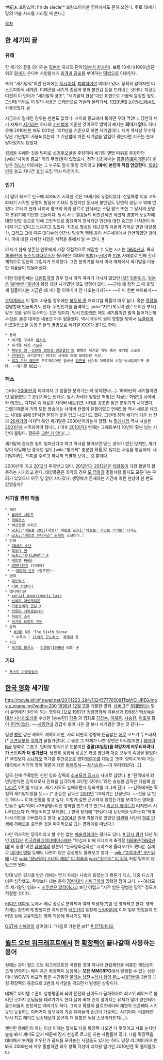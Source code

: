 世紀末
프랑스어: fin de siècle[* 프랑스어지만 영어에서도 흔히 쓰인다. 주로 19세기 말의 미술 사조를 가리킬 때 쓴다.]

[[목차]]
== 한 세기의 끝 ==
=== 유래 ===
한 세기의 끝을 의미하는 [[일본어]] 유래의 단어([[일본식 한자어]]). 보통 10세기(1000년)단위로 [[말세]]가 온다며 사람들에게 [[충격과 공포]]를 부여하는 [[떡밥]]으로 이용된다. 

특히 "세기말적"이란 단어에는 [[묵시록]]적, [[퇴폐]]적이란 의미가 있다. 정확히 말하자면 디스토피아적 세계관, 미래관을 세기의 종점에 맞춰 불안감 등을 드러내는 것이다. 지금도 여전히 이 단어가 "세기말적 풍조", "세기말적 현상"이란 표현으로 가끔씩 등장할 정도. 그런데 의외로 이 말의 사용은 오래전으로 거슬러 올라가서, [[1920년대]] [[동아일보]]에서도 사용되었다. [http://newslibrary.naver.com/search/searchByKeyword.nhn#%7B%22mode%22%3A1%2C%22sort%22%3A0%2C%22trans%22%3A%221%22%2C%22pageSize%22%3A10%2C%22keyword%22%3A%22%EC%84%B8%EA%B8%B0%EB%A7%90%EC%A0%81%22%2C%22status%22%3A%22success%22%2C%22startIndex%22%3A1%2C%22page%22%3A1%2C%22startDate%22%3A%221922-01-01%22%2C%22endDate%22%3A%221922-12-31%22%7D #]

지금까지 말세인 경우는 한번도 없었다. 사이비 종교에서 툭하면 우려 먹었다. 당연히 세기 자체가 [[서기]]라는 하나의 [[기년법]]에 기준한 것이므로 명백히 봐서는 '''의미가 없다.''' 하다못해 2010년만 해도 0011년, 1011년을 기준으로 하면 세기말이다. 세계 역사상 무수히 많은 기년법이 사용되었는데 그 기년법에 따른 세기말을 일일이 겪는다면 지구는 현재 남아있지도 않았다.

[[성경]]을 곡해한 것을 빌미로 [[성경무오설]]을 주장하며 세기말 멸망 따위를 주장하던 [wiki:"사이비 종교" 악의 무리]들이 있었으나, 정작 성경에서는 [[종말]]([[하르마게돈]])이 올 날은 [[하느님]] 이외에는 그 누구도 알지 못할 것이라고 '''[예수] 본인이 직접 언급한다'''. [[1992년]]을 쓸고 지나간 [[휴거]] 드립 역시 마찬가지.

=== 인기 === 
이 말이 최초로 인구에 회자되기 시작한 것은 19세기의 유럽이었다. 산업혁명 이후 고도화되기 시작한 문명의 발달에 기대도 있었지만 동시에 불안감도 당연히 생길 수 밖에 없었다. 21세기 현재 사이버 펑크의 하위 장르로 인식되는 스팀 펑크 또한 그 당시의 문명과 분위기에 기반한 것들이다. 당시 서구 열강들의 비인간적인 식민지 경영과 노동자에 대한 탄압 등으로 인해 고전적으로 중요하게 인식되던 인간에 대한 숭고한 가치관이 무너져 가고 있다고 느껴지고 있었다. 최초로 형성된 대규모의 자본과 기계로 인한 대량생산, 그리고 그에 따른 대다수의 인간성 말살적 행태 등이 서구세계에서 만연하였던 것이다. 이에 대한 자세한 사항은 서적을 통해서 알 수 있다. [http://book.daum.net/recommend/themeBook.do?themeID=RT00420194 #] 

21세기 현재 생존한 인류에게 가장 직접적으로 체감할 수 있는 시기는 [[1990년대]]. 특히 [[1999년]]에 [[노스트라다무스]]가 풀어놓은 희대의 [[떡밥]](=[[구라]])과 [[Y2K]] 사태설로 인해 전세계적으로 암운의 그림자가 드리웠다. 그런 분위기를 타서 여러 매체에서 세기말을 이용한 작품들이 만들어졌다. 

이런 암울함에는 [[대한민국]]의 경우 당시 아직 여파가 가시지 않았던 [[IMF]] [[외환위기]], [[일본]]은 [[잃어버린 10년]]이 확정 되던 시기였던 것도 영향이 있다. ~~근데 왜 정작 그 때 못잖게 힘들어지는 지금은 왜 세기말 이야기가 안 나오는거지?~~ ~~이미 한번 속아봐서~~ 

[[오덕계]]에서 이 말이 사용될 경우에는 [[북두의 권]] 패러디일 확률이 매우 높다. 혹은 [[막장]]을 설명할때 언급되기도 한다. 무엇인가를 습격하는 [wiki:"지드(북두의 권)" 모히칸 부대] 같은 것을 같이 묘사하는 것은 덤이다. 당시 [[만화]]책만 해도 세기말이란 말이 들어가는게 수십권. 물론 대부분 내용은 아주 암울했다. 역시 북두의 권의 영향을 받아서 [[뉴클리어 아포칼립스]]물 등장 인물의 별명으로 세기말 XXX가 붙기도 한다.

 * 용례
  * 세기말 구세주 [[켄시로]].
  * 세기말 [[패자]] [[라오우]]
  * [[북두의 권 -심판의 쌍창성 권호열전-]]의 별명은 세기말 게임 혹은 세기말 스포츠
  * [[얀데레]]는 세기말적인 현대의 세태에 의해 모에화된 속성. 
  * [[리그 오브 레전드]] 프로게이머인 앰비션 [[강찬용]] 선수의 아마추어 시절 닉네임이기도 하다. ~~임기말 [[MB]]션~~
=== 해소 ===
그러나 [[2000년]]이 되자마자 그 암울한 분위기는 싹 잊혀졌다(…).  1999년의 세기말이였던 암울했던 그 분위기와는 반대로, 당시 차세대 엄청난 혁명(은 지금도 혁명인) 사이버와 테크노, 디지털 즉 새로운 사이버 네트워크 시대를 강조한 밝은 분위기의 시대였다. 그랬기때문에 거의 모든 방송에는 사이버 컨셉이 유행이였고 연예인들 역시 새로운 테크노 시대를 위해 SF틱한 분장과 옷을 입고 나오기도 했다. 그런데 정작 [[세기]]의 기준 상 진짜 [[20세기]]의 마지막 해인 세기말은 2000년이라는게 함정. 뉴 [[밀레니엄]] 역시 사실은 [[2001년]]에 시작되어야 했다(...) 이후 [[2010년대]] 현재는 그때로부터 10년이 훨씬 넘는 시간이 흘렀다. 결론은 [[그런 거 없다]](...)

세기말에 중요한 일이 일어난다고 하고 역사를 찾아보면 맞는 경우가 없진 않지만, 세기말이 아닐때 난 중요한 일도 [wiki:"통계학" 충분한 확률]로 많다는 사실을 명심하자. 세기말이라는 의미를 주려고 하니까 특별해 보이는 것 뿐이다.

2000년이 가고 [[2012]]가 주목받고 있다. [[2012년]]과 [[2013년]]은 [[태양풍]]이 가장 활발히 활동하는 시기라고 한다. 태양폭풍은 최악의 경우 [[노잉|모 영화]]의 결말처럼 될지도 모른다는 우려가 있었으나 아무 일 없이 지나갔다. 생명체가 존재하는 기간에 이런 현상이 한 번도 없었을까? 

=== 세기말 관련 작품 ===
 * 게임
  * [[폴아웃 시리즈]]
  * [[악튜러스]]
  * 여신전생 시리즈
  * [[wiki:"메트로 2033(게임)" 메트로]] [[wiki:"메트로: 라스트 라이트" 시리즈]][* [[wiki:"메트로 유니버스" 원작]]이 소설이다.]
 * 만화
  * [[20세기 소년]]
  * [[북두의 권]]
  * [[wiki:"X(CLAMP)" X]]
  * [[배트맨]] [http://ultimatepower.tistory.com/1262 #666]
  * [[열왕대전기]] (이정애)
  * ~~[[악마의 신부]] (임주연)~~
 * 영화
  * [[매트릭스]]
  * [[나는 전설이다]]
 * 애니매이션
  * [[serial experiments lain]] 
  * [[신세기 에반게리온]]
  * [[기동신세기 건담 X]]
  * [[인류는 쇠퇴했습니다]]
  * [[하늘의 소리]]
  * [[세기말 오컬트 학원]]
 * 음악
   * [[015B]] 6집 'The Sixth Sense'
    * 수록곡 : [[21세기 모노리스]], [[독재자]] 등
 * 시집
  * [[세기말 블루스]] - [[신현림]]([[1996년]] 6월) [http://hhhim.egloos.com/2873391 #] 

=== 기타 ===
 * [[포스트 아포칼립스]]

== [[한국 영화]] 세기말 ==
http://movie.phinf.naver.net/20111223_294/1324577785081TpAYO_JPEG/movie_image.jpg?width=200
[[1999년]] [[12월 11일]] 개봉한 영화. [[넘버 3]][* [[무대뽀]]라는 말이 유명해진 원인이 되는 영화다.]으로 [[1997년]] [[청룡영화제]] 각본상과 [[1998년]] [[백상예술대상]] [[시나리오]]상을 수상한 [송능한]] [[감독]] 의 영화로 [[김갑수]], [[이재은]], [[차승원]], [[이호재]] 등이 [[주연]]이었다. ~~[[사망전대]] 김갑수 옹이 나온 걸 보니 세기말은 맞는 것 같다~~ 

일견 [[병맛]] 같은 제목도 제목이지만, 사회 비판적 성향에 뜬금없는 [[에로]] 코드가 두드러져[* [[오프닝]]부터 [[정자]]가 꿈틀거린다(...) 물론 그 자체가 나쁜 장면은 아니었지만.] [[쌈마이]] [[B급]] 영화로 그쳤고, 인터뷰 형식으로 덧붙여진 '''결말(후일담)을 희망차게 마무리하려다가 스토리가 더 망가졌다.''' 당연히 상업적 성공은 커녕 평단과 대중 모두의 혹평을 받았다[* 무엇보다 [[시나리오]] 작가를 주인공으로 영화[[평론가]]를 대놓고 '문화 양아치'라며 까는 대목에서 작가의 영화 평론에 대한 [[피해의식]]~~[[정신승리]]~~이 우려되었다(...)]. 

결국 한때 주목받던 신인 영화 감독의 [[소포모어 징크스]] 사례로 남았다. [http://blog.ohmynews.com/hitandrun/tag/%EC%86%A1%EB%8A%A5%ED%95%9C #] “관객에게 외면당한다면 감독으로서 진퇴를 심각하게 고민할 것이다.”라던 송능한 감독은 다음해 [[캐나다]]로 이민을 떠났고, 재기 시도도 실패하면서 영화계를 떠나게 된다. ~~감독에게는 확실히 세기말이었을 듯~~ [* 송능한 감독은 [[2001년]] '20세기는 신물난다. ~~신물 날 만도 하다~~ 이제 전망을 찾고 싶다. 이렇게 살면 근사하지 않겠는가를 보여주는 영화를 만들고 싶다'라며 <38광땡>이란 영화를 만드려고 했으나 [[최규선 게이트]]가 터지면서 시나리오보다 더 역동적이고 부패한(...) 한국 정치에 "현실이 내 상상력을 넘어선다"라며 다시 이민을 가버렸다고 한다. [http://www.cine21.com/news/view/mag_id/60591 #] [[2004년]] 원래 각본가로 있었던 [[임권택]] 사단의 [[하류 인생]]에 [[까메오]]를 출연한 것을 마지막으로 그는 영화계를 떠났다.]

다만 역사적인 망작이라고 볼 수는 없는 [[예술영화]]라는 평가도 있다. [http://www.cine21.com/news/view/mag_id/33623/p/1 # 당시 평가] 13년 뒤인 [[2012년]] [[한국영화데이터베이스]]에는 "야심에 비해 지나치게 축약된 [[1999년]]([[1990년대]])의 풍경"이란 [[김봉석]]의 평론이 "한국영화걸작선" 시리즈에 올라오기도 했다[http://www.kmdb.or.kr/column/masterpiece_list_view.asp?choice_seqno=71 #]. 실제로 [[네이버 영화]] 등에도 나쁘지 않은 감상평도 올라오고 있다. --[[wiki:"2002년" 3년 뒤]]에 나온 [[wiki:"성냥팔이 소녀의 재림" 이 작품]]과 [[wiki:"장선우" 이 감독]] 처럼 망하지 않았으면 됐다-- 

당대 낮은 평가를 받은 데에는 연기 자체는 나쁘지 않았는데 평론가 디스, 대중 디스가 너무 심각했고, 무엇보다 대본 등이 [[70년대]]식 [[신파극]]이라 망했던 점이 크다. ~~여러모로 세기말인 영화~~ [[저주받은 걸작]]이라고 보긴 어렵고 "저주 받은 평범한 망작" 정도가 적절할 것이다. 

[[비디오 대여점]] 등에서 에로 장르로 분류되어 여러 희생자(?)를 낸 영화라고 한다. 영화 자체는 완전하게 망했지만 이재은의 [[베드신]]이 등장해 [[노랑머리]]에 이어 일부 편집본이 인터넷 상에 공유되었던 영화 가운데 하나기도 하다. 

[[OST]]에  [[신해철]]이 참여했다. "내일로 가는문 pt1" [http://www.youtube.com/watch?v=L68ogYsQF8g # 뮤직비디오]

== [[월드 오브 워크래프트]]에서 한 [[확장팩]]이 끝나갈때 사용하는 용어 ==
원래는 굳이 월드 오브 워크래프트만 국한된 것이 아니라 만렙제한을 비롯한 게임성이 크게 변화하는 패치 혹은 확장팩이 등장하는 '''모든 MMORPG'''에서 발생할 수 있는 상황이나 WOW가 비교적 짧은 시간동안 [[불타는 성전]]→[[리치 왕의 분노]]→[[대격변]]등 3번의 대형 확장팩의 등장으로 3번의 세기말을 겪으면서 발생한 상황이다. 

대체로 아이템 수준이 상향평준화 되어 던전의 난이도가 급하락하여 최고위 레이드로 불리던 곳까지 손님들을 데려가기도 한다.템에 비해 컨이 떨어지는 유저가 많이 양산되어 올드비들이 한탄하는 때이기도 하다. 그리고 확장팩 클로즈베타와 제한적 오픈베타 시기동안 등장하는 여러가지 정보덕에 기존 유저들의 혼란이 가중되는 시기이다. 이를테면 당시 최고 레이드 보상템보다 옵션이 더 잘붙은 녹템 스샷이라든지(...).

웬만한 똥폐인이 아닌 이상 이때는 뭘해도 다음 확장팩 나오면 다 헛짓이고 서로 눈치만 슬슬 봐서 재미도 없기 때문에 잠시 현실로 로그인 하는 사람들이 많다. 다음 확장팩을 대비해서 부캐를 키우던가 골드를 모아놓는 사람들도 있기는 하다. 당장 리그베다위키만 봐도 2009년에 매우 활발하던 와우 항목 작성이 리치왕 말기인 2010년엔 확 줄어들었다. 
